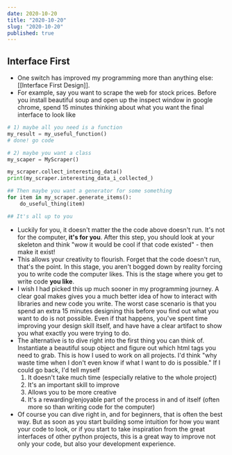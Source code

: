```yaml
---
date: 2020-10-20
title: "2020-10-20"
slug: "2020-10-20"
published: true
---
```

## Interface First
- One switch has improved my programming more than anything else: [[Interface First Design]]. 
- For example, say you want to scrape the web for stock prices. Before you install beautiful soup and open up the inspect window in google chrome, spend 15 minutes thinking about what you want the final interface to look like

```python
# 1) maybe all you need is a function
my_result = my_useful_function()
# done! go code

# 2) maybe you want a class
my_scaper = MyScraper()

my_scraper.collect_interesting_data()
print(my_scraper.interesting_data_i_collected_)

## Then maybe you want a generator for some something
for item in my_scraper.generate_items():
	do_useful_thing(item)

## It's all up to you 
```

- Luckily for you, it doesn't matter the the code above doesn't run. It's not for the computer, __it's for you__. After this step, you should look at your skeleton and think "wow it would be cool if that code existed" - then make it exist! 
- This allows your creativity to flourish. Forget that the code doesn't run, that's the point. In this stage, you aren't bogged down by reality forcing you to write code the computer likes. This is the stage where you get to write code __you like__.  
- I wish I had picked this up much sooner in my programming journey. A clear goal makes gives you a much better idea of how to interact with libraries and new code you write. The worst case scenario is that you spend an extra 15 minutes designing this before you find out what you want to do is not possible. Even if that happens, you've spent time improving your design skill itself, and have have a clear artifact to show you what exactly you were trying to do. 
- The alternative is to dive right into the first thing you can think of. Instantiate a beautiful soup object and figure out which html tags you need to grab. This is how I used to work on all projects. I'd think "why waste time when I don't even know if what I want to do is possible." If I could go back, I'd tell myself
    1. It doesn't take much time (especially relative to the whole project)
    2. It's an important skill to improve 
    3. Allows you to be more creative 
    4. It's a rewarding/enjoyable part of the process in and of itself (often more so than writing code for the computer)
- Of course you can dive right in, and for beginners, that is often the best way. But as soon as you start building some intuition for how you want your code to look, or if you start to take inspiration from the great interfaces of other python projects, this is a great way to improve not only your code, but also your development experience.
